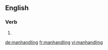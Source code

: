 ==English==

===Verb===
{{head|en}}

# {{present participle of|manhandle|lang=en}}

[[de:manhandling]]
[[fr:manhandling]]
[[vi:manhandling]]